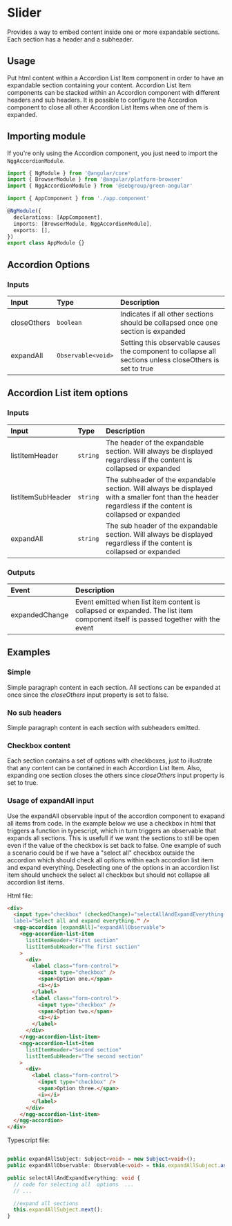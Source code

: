 
# Slider

Provides a way to embed content inside one or more expandable sections. Each section has a header and a subheader.

## Usage

Put html content within a Accordion List Item component in order to have an expandable section containing your content. Accordion List Item components can be stacked within an Accordion component with different headers and sub headers.
It is possible to configure the Accordion component to close all other Accordion List Items when one of them is expanded.

## Importing module

If you're only using the Accordion component, you just need to import the `NggAccordionModule`.

```typescript
import { NgModule } from '@angular/core'
import { BrowserModule } from '@angular/platform-browser'
import { NggAccordionModule } from '@sebgroup/green-angular'

import { AppComponent } from './app.component'

@NgModule({
  declarations: [AppComponent],
  imports: [BrowserModule, NggAccordionModule],
  exports: [],
})
export class AppModule {}
```

## Accordion Options

### Inputs

| Input       | Type               | Description                                                                                             |
| :---------- | :----------------- | :------------------------------------------------------------------------------------------------------ |
| closeOthers | `boolean`          | Indicates if all other sections should be collapsed once one section is expanded                        |
| expandAll   | `Observable<void>` | Setting this observable causes the component to collapse all sections unless closeOthers is set to true |

## Accordion List item options

### Inputs

| Input             | Type     | Description                                                                                                                                              |
| :---------------- | :------- | :------------------------------------------------------------------------------------------------------------------------------------------------------- |
| listItemHeader    | `string` | The header of the expandable section. Will always be displayed regardless if the content is collapsed or expanded                                        |
| listItemSubHeader | `string` | The subheader of the expandable section. Will always be displayed with a smaller font than the header regardless if the content is collapsed or expanded |
| expandAll         | `string` | The sub header of the expandable section. Will always be displayed regardless if the content is collapsed or expanded                                    |

### Outputs

| Event          | Description                                                                                                                     |
| :------------- | :------------------------------------------------------------------------------------------------------------------------------ |
| expandedChange | Event emitted when list item content is collapsed or expanded. The list item component itself is passed together with the event |

## Examples

### Simple

Simple paragraph content in each section. All sections can be expanded at once since the _closeOthers_ input property is set to false.

<Canvas>
  <Story id="components-accordion--simple" />
</Canvas>

### No sub headers

Simple paragraph content in each section with subheaders emitted.

<Canvas>
  <Story id="components-accordion--nosubheaders" />
</Canvas>

### Checkbox content

Each section contains a set of options with checkboxes, just to illustrate that any content can be contained in each Accordion List Item. Also, expanding one section closes the others since _closeOthers_ input property is set to true.

<Canvas>
  <Story id="components-accordion--closeothers" />
</Canvas>

### Usage of expandAll input

Use the expandAll observable input of the accordion component to exapand all items from code. In the example below we use a checkbox in html that triggers a function in typescript, which in turn triggers an observable that expands all sections.
This is usefull if we want the sections to still be open even if the value of the checkbox is set back to false.
One example of such a scenario could be if we have a "select all" checkbox outside the accordion which should check all options within each accordion list item and expand everything. Deselecting one of the options in an accordion list item should uncheck the select all checkbox but should not collapse all accordion list items.

Html file:

```html
<div>
  <input type="checkbox" (checkedChange)="selectAllAndExpandEverything()
  label="Select all and expand everything." />
  <ngg-accordion [expandAll]="expandAllObservable">
    <ngg-accordion-list-item
      listItemHeader="First section"
      listItemSubHeader="The first section"
    >
      <div>
        <label class="form-control">
          <input type="checkbox" />
          <span>Option one.</span>
          <i></i>
        </label>
        <label class="form-control">
          <input type="checkbox" />
          <span>Option two.</span>
          <i></i>
        </label>
      </div>
    </ngg-accordion-list-item>
    <ngg-accordion-list-item
      listItemHeader="Second section"
      listItemSubHeader="The second section"
    >
      <div>
        <label class="form-control">
          <input type="checkbox" />
          <span>Option three.</span>
          <i></i>
        </label>
      </div>
    </ngg-accordion-list-item>
  </ngg-accordion>
</div>
```

Typescript file:

```typescript

public expandAllSubject: Subject<void> = new Subject<void>();
public expandAllObservable: Observable<void> = this.expandAllSubject.asObservable();

public selectAllAndExpandEverything: void {
  // code for selecting all  options  ...
  // ...

  //expand all sections
  this.expandAllSubject.next();
}
```
